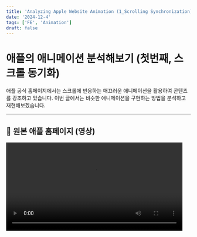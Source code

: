 ```yaml
---
title: 'Analyzing Apple Website Animation (1_Scrolling Synchronization)'
date: '2024-12-4'
tags: ['FE', 'Animation']
draft: false
---
```

# 애플의 애니메이션 분석해보기 (첫번째, 스크롤 동기화)

애플 공식 홈페이지에서는 스크롤에 반응하는 매끄러운 애니메이션을 활용하여 콘텐츠를 강조하고 있습니다. 이번 글에서는 비슷한 애니메이션을 구현하는 방법을 분석하고 재현해보겠습니다.

---

## 🎥 원본 애플 홈페이지 (영상)
<video width="481" alt="apple-website-animation" src="https://github.com/user-attachments/assets/839c0512-325b-4c81-bc5d-7429bd8bb2e9" controls />

## 📜 수정된 구현 방식

### 1. 스크롤 동기화
- 스크롤 위치(`scrollY`)를 기준으로 애니메이션 상태를 실시간으로 계산합니다.

### 2. 양방향 애니메이션
- **스크롤을 내릴 때**: 텍스트가 위로 올라가면서 사라지고, 동영상은 축소됩니다.
- **스크롤을 올릴 때**: 텍스트가 다시 내려오고, 동영상은 확대됩니다.

### 3. CSS 속성 활용
- `transform: translateY`와 `scale` 값을 스크롤 위치에 비례하도록 계산합니다.
- 애니메이션이 부드럽게 동작하도록 `requestAnimationFrame`을 사용합니다.

---

## 🔧 HTML 구조

HTML은 간단히 텍스트와 배경 비디오로 구성합니다.

```html
<div class="container">
  <div class="text-section">
    <h1 class="text">혁신적인 디자인</h1> <!-- 텍스트는 임의로 지정 -->
    <p class="subtext">애플의 새로운 차원을 경험하세요.</p>
  </div>
  <div class="video-section">
    <video class="background-video" autoplay muted loop>
      <source src="example-video.mp4" type="video/mp4" />
    </video>
  </div>
</div>
```

---

## 🎨 CSS 스타일링

스크롤 위치에 따라 부드러운 애니메이션이 동작하도록 CSS를 설정합니다.

```css
/* 텍스트 섹션 */
.text-section {
  position: absolute;
  top: 20%;
  width: 100%;
  text-align: center;
  color: white;
  z-index: 2;
}

.video-section {
  position: fixed;
  top: 0;
  left: 0;
  width: 100%;
  height: 100%;
  z-index: 1;
  display: flex;
  justify-content: center;
  align-items: center;
  overflow: hidden;
}

.background-video {
  width: 100vw;
  height: auto;
}
```

---

## 🎬 JavaScript (스크롤 비례 애니메이션)

스크롤 위치에 따라 텍스트와 동영상의 상태를 계산하여 스타일을 실시간으로 업데이트합니다.

``` javascript
const textSection = document.querySelector(".text-section");
const videoSection = document.querySelector(".video-section");

function handleScroll() {
  const scrollY = window.scrollY;
  const windowHeight = window.innerHeight;

  const textOpacity = Math.max(0, 1 - scrollY / (windowHeight / 2));
  const textTranslateY = Math.min(scrollY / 2, 100);

  textSection.style.transform = `translateY(-${textTranslateY}px)`;
  textSection.style.opacity = textOpacity;

  const videoScale = Math.max(0.5, 1 - scrollY / (windowHeight * 2));
  videoSection.style.transform = `scale(${videoScale})`;
}

window.addEventListener("scroll", () => {
  requestAnimationFrame(handleScroll);
});

```


---

## 🖥️ 주요 동작 설명

1. `scrollY`에 따른 계산

`textOpacity`: 텍스트의 투명도를 스크롤 위치에 따라 점점 줄어들도록 설정합니다.

`textTranslateY`: 텍스트가 위로 이동하는 정도를 스크롤 비율에 따라 계산합니다.

`videoScale`: 동영상의 축소 크기를 스크롤 위치에 따라 조정합니다.

2. `requestAnimationFrame` 

브라우저에서 애니메이션 성능을 개선하여 부드러운 동작 제공을 하는 비동기 함수입니다.


3. 양방향 동작

- 하강 스크롤: 텍스트는 위로 이동하며 사라지고, 동영상은 축소합니다.

- 상승 스크롤: 텍스트는 아래로 이동하며 다시 나타나고, 동영상은 확대합니다.
